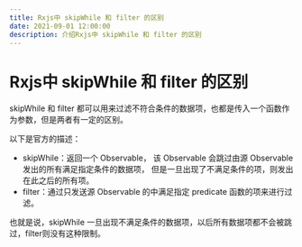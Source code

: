 ```yaml
---
title: Rxjs中 skipWhile 和 filter 的区别
date: 2021-09-01 12:00:00
description: 介绍Rxjs中 skipWhile 和 filter 的区别
---
```

# Rxjs中 skipWhile 和 filter 的区别

skipWhile 和 filter 都可以用来过滤不符合条件的数据项，也都是传入一个函数作为参数，但是两者有一定的区别。

以下是官方的描述：

- skipWhile：返回一个 Observable， 该 Observable 会跳过由源 Observable 发出的所有满足指定条件的数据项， 但是一旦出现了不满足条件的项，则发出在此之后的所有项。
- filter：通过只发送源 Observable 的中满足指定 predicate 函数的项来进行过滤。


也就是说，skipWhile 一旦出现不满足条件的数据项，以后所有数据项都不会被跳过，filter则没有这种限制。


